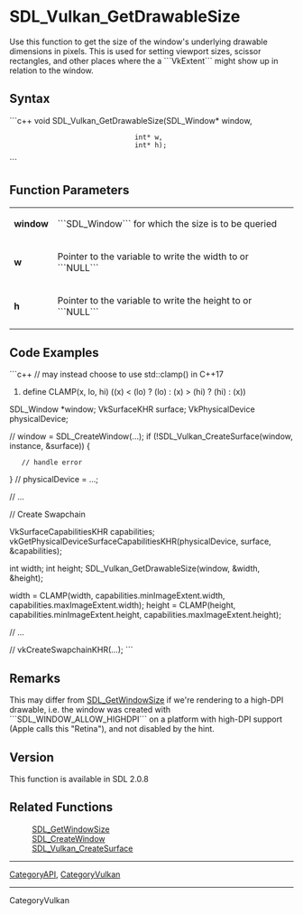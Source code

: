 <!-- pragma section-numbers off -->
<!-- pragma camelcase off -->

= SDL_Vulkan_GetDrawableSize =
Use this function to get the size of the window's underlying drawable dimensions in pixels. This is used for setting viewport sizes, scissor rectangles, and other places where the a ```VkExtent``` might show up in relation to the window.



== Syntax ==
```c++
void SDL_Vulkan_GetDrawableSize(SDL_Window* window,
                                int* w,
                                int* h);
```

== Function Parameters ==
{|
|'''window'''
|```SDL_Window``` for which the size is to be queried
|-
|'''w'''
|Pointer to the variable to write the width to or ```NULL```
|-
|'''h'''
|Pointer to the variable to write the height to or ```NULL```
|}


== Code Examples ==
```c++
// may instead choose to use std::clamp() in C++17
#define CLAMP(x, lo, hi)    ((x) < (lo) ? (lo) : (x) > (hi) ? (hi) : (x))

SDL_Window *window;
VkSurfaceKHR surface;
VkPhysicalDevice physicalDevice;

// window = SDL_CreateWindow(...);
if (!SDL_Vulkan_CreateSurface(window, instance, &surface)) {
    // handle error
}
// physicalDevice = ...;

// ...

// Create Swapchain

VkSurfaceCapabilitiesKHR capabilities;
vkGetPhysicalDeviceSurfaceCapabilitiesKHR(physicalDevice, surface, &capabilities);

int width;
int height;
SDL_Vulkan_GetDrawableSize(window, &width, &height);

width = CLAMP(width, capabilities.minImageExtent.width, capabilities.maxImageExtent.width);
height = CLAMP(height, capabilities.minImageExtent.height, capabilities.maxImageExtent.height);

// ...

// vkCreateSwapchainKHR(...);
```



<!-- #Leave this section as-is unless you have a code example to put in.  In that case, replace You can add your code example here with your code example following the Style Guide instructions.  Leave the rest of the markup alone and delete this comment. -->


== Remarks ==

This may differ from [[SDL_GetWindowSize]] if we're rendering to a high-DPI drawable, i.e. the window was created with ```SDL_WINDOW_ALLOW_HIGHDPI``` on a platform with high-DPI support (Apple calls this "Retina"), and not disabled by the {{{SDL_HINT_VIDEO_HIGHDPI_DISABLED}}} hint.

== Version ==
This function is available in SDL 2.0.8

== Related Functions ==
:[[SDL_GetWindowSize]]
:[[SDL_CreateWindow]]
:[[SDL_Vulkan_CreateSurface]]


----
[[CategoryAPI]], [[CategoryVulkan]]
<!-- #See the Style Guide for instructions on editing the footer. -->
----
CategoryVulkan
